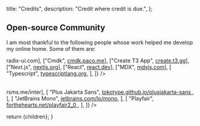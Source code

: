   title: "Credits",
  description: "Credit where credit is due.",
};

## Open-source Community

I am most thankful to the following people whose work helped me develop my online home. Some of them are:

<Table
  header={["Tool", "Link"]}
  rows={[
    ["Radix UI", <a href="https://www.radix-ui.com">radix-ui.com</a>],
    ["Cmdk", <a href="https://cmdk.paco.me">cmdk.paco.me</a>],
    ["Create T3 App", <a href="https://create.t3.gg">create.t3.gg</a>],
    ["Next.js", <a href="https://nextjs.org">nextjs.org</a>],
    ["React", <a href="https://react.dev">react.dev</a>],
    ["MDX", <a href="https://mdxjs.com">mdxjs.com</a>],
    [
      "Typescript",
      <a href="https://www.typescriptlang.org">typescriptlang.org</a>,
    ],
  ]}
/>

<Table
  header={["Font", "Link"]}
  rows={[
    ["Inter", <a href="https://rsms.me/inter">rsms.me/inter</a>],
    [
      "Plus Jakarta Sans",
      <a href="https://tokotype.github.io/plusjakarta-sans">
        tokotype.github.io/plusjakarta-sans
      </a>,
    ],
    [
      "JetBrains Mono",
      <a href="https://www.jetbrains.com/lp/mono">jetbrains.com/lp/mono</a>,
    ],
    [
      "Playfair",
      <a href="https://forthehearts.net/playfair2_0">
        forthehearts.net/playfair2_0
      </a>,
    ],
  ]}
/>

  return <ContentLayout metadata={metadata}>{children}</ContentLayout>;
}
